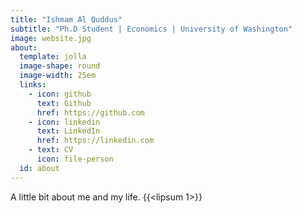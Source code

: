 ---
title: "Ishmam Al Quddus"
subtitle: "Ph.D Student | Economics | University of Washington"
image: website.jpg
about:
  template: jolla
  image-shape: round
  image-width: 25em
  links:
    - icon: github
      text: Github
      href: https://github.com
    - icon: linkedin
      text: LinkedIn
      href: https://linkedin.com
    - text: CV
      icon: file-person
  id: about
---

::: {#about}
A little bit about me and my life.
{{<lipsum 1>}}
:::

